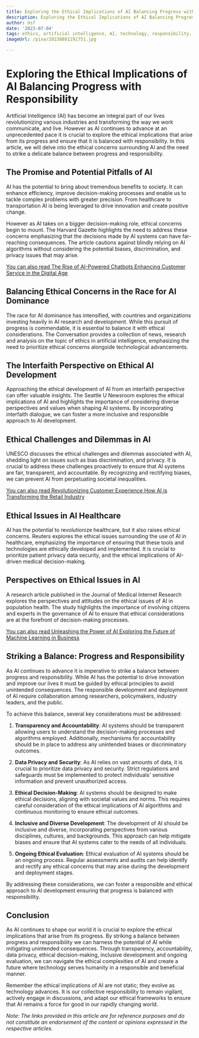 ```yaml
---
title: Exploring the Ethical Implications of AI Balancing Progress with Responsibility
description: Exploring the Ethical Implications of AI Balancing Progress with Responsibility
author: Usf
date: '2023-07-04'
tags: ethics, artificial intelligence, AI, technology, responsibility, progress, implications
imageUrl: /pixa/20230801191751.jpg

---
```

# Exploring the Ethical  Implications of AI Balancing Progress with Responsibility

Artificial Intelligence (AI) has  become  an integral part of our lives revolutionizing various industries and transforming the way we work communicate, and live.  However as AI  continues to advance at an unprecedented pace it is crucial to explore the ethical implications that  arise from its progress and ensure that  it  is balanced with responsibility. In this article, we will delve  into the  ethical concerns surrounding AI and the need to strike a  delicate balance between progress and responsibility.

## The Promise and Potential Pitfalls of AI

AI has the potential to bring about tremendous benefits  to  society.  It can enhance efficiency, improve decision-making processes and enable us to tackle complex  problems with greater precision. From healthcare to transportation AI is being leveraged  to drive innovation and create positive change.

However as AI takes on a bigger decision-making role,  ethical  concerns begin to mount. The Harvard Gazette highlights the need to address these concerns emphasizing that the decisions  made by AI systems can have far-reaching consequences. The  article cautions against blindly relying on AI algorithms without considering the potential biases, discrimination, and privacy issues that may arise.

[You can also read The Rise of  AI-Powered Chatbots Enhancing Customer Service in the Digital Age](The%20Rise%20of%20AI-Powered%20Chatbots%20Enhancing%20Customer%20Service%20in%20the%20Digital%20Age)


##  Balancing Ethical Concerns in the Race for AI  Dominance

The race for AI dominance has intensified, with countries and  organizations investing heavily in AI research and development. While  this  pursuit of  progress is commendable, it is essential  to balance it with ethical considerations.  The Conversation  provides a collection of news, research and analysis on  the topic of ethics in artificial  intelligence, emphasizing  the need to prioritize ethical concerns alongside  technological advancements.

## The Interfaith Perspective on Ethical AI Development

Approaching the ethical development of AI from an interfaith perspective can offer valuable insights. The  Seattle U Newsroom explores the ethical implications of AI and  highlights the importance of considering  diverse perspectives and values when shaping AI systems. By incorporating interfaith dialogue, we can foster a more inclusive and responsible approach to AI development.

##  Ethical Challenges and Dilemmas in AI

UNESCO discusses the ethical challenges and dilemmas associated with AI, shedding  light on  issues such as bias discrimination, and privacy. It is crucial to address  these challenges proactively to  ensure that AI systems  are fair, transparent, and accountable. By recognizing and rectifying biases, we can prevent AI from perpetuating societal inequalities.

[You can also read Revolutionizing Customer Experience How AI is Transforming the Retail Industry](Revolutionizing%20Customer%20Experience%20How%20AI%20is%20Transforming%20the%20Retail%20Industry)


## Ethical Issues in AI  Healthcare

AI has the potential to revolutionize healthcare, but it also raises ethical concerns. Reuters  explores the ethical issues surrounding  the use of AI in healthcare, emphasizing the importance of ensuring that these tools and technologies are ethically developed and implemented. It is crucial to prioritize patient  privacy data security, and  the  ethical implications of AI-driven medical decision-making.

## Perspectives on Ethical Issues in AI

A research article published  in the Journal of Medical Internet  Research explores the perspectives  and attitudes on the ethical issues of AI in population health. The study highlights the importance of involving citizens and experts  in the  governance of AI to ensure that ethical considerations are at  the forefront of decision-making processes.

[You can also read Unleashing the Power of AI Exploring the Future of Machine Learning in Business](Unleashing%20the%20Power%20of%20AI%20Exploring%20the%20Future%20of%20Machine%20Learning%20in%20Business)


## Striking a Balance: Progress  and Responsibility

As AI continues to advance it  is imperative to  strike a balance between  progress and  responsibility. While AI has the potential to drive innovation and improve our  lives it must be guided by ethical principles to avoid unintended consequences. The responsible development and deployment of AI require collaboration among researchers, policymakers, industry leaders, and the public.

To achieve this  balance, several key  considerations must be addressed:

1. **Transparency and Accountability**: AI systems should be transparent allowing users to understand the  decision-making processes and  algorithms employed. Additionally,  mechanisms for accountability should be in place to address any  unintended biases or discriminatory outcomes.

2. **Data Privacy and Security**: As AI relies on vast amounts of data, it is crucial to prioritize data  privacy and security. Strict regulations and safeguards must be implemented to protect individuals' sensitive information and prevent unauthorized access.

3. **Ethical Decision-Making**: AI systems should be designed to make ethical decisions, aligning with societal values and norms. This requires careful consideration of the ethical implications of AI algorithms and continuous monitoring to ensure ethical outcomes.

4. **Inclusive  and Diverse Development**: The development of  AI should  be inclusive and diverse, incorporating perspectives from  various disciplines, cultures, and backgrounds. This approach  can help mitigate biases and ensure that AI systems cater to the needs of all individuals.

5. **Ongoing Ethical  Evaluation**: Ethical evaluation of AI systems should  be an ongoing process. Regular assessments and audits can help identify and rectify any ethical concerns that may arise during the development and deployment stages.

By addressing these considerations,  we  can foster a responsible and ethical approach to AI development ensuring that  progress is balanced with responsibility.

## Conclusion

As AI continues to shape our world it is crucial to explore  the ethical implications that arise from its progress. By  striking a balance between  progress and responsibility  we can harness the potential of AI while mitigating unintended consequences. Through transparency, accountability, data privacy, ethical decision-making, inclusive development and ongoing evaluation, we can navigate the ethical complexities of AI and create a  future where technology serves humanity in a responsible and  beneficial  manner.

Remember the ethical implications  of  AI are not  static; they evolve as technology advances. It is our collective responsibility  to remain vigilant, actively engage in discussions, and adapt  our ethical frameworks to ensure  that AI remains a  force for good in our rapidly changing world.

*Note: The links  provided in this article  are for  reference purposes and do not constitute an endorsement of the content or opinions expressed in the respective articles.*